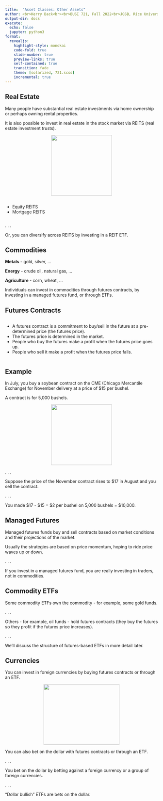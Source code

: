 ```yaml
---
title:  "Asset Classes: Other Assets"
author: <br>Kerry Back<br><br>BUSI 721, Fall 2022<br>JGSB, Rice University
output-dir: docs
execute:
  echo: false
  jupyter: python3
format: 
  revealjs:
    highlight-style: monokai
    code-fold: true
    slide-number: true
    preview-links: true
    self-contained: true
    transition: fade
    theme: [solarized, 721.scss]
    incremental: true
---
```


## Real Estate 

Many people have substantial real estate investments via home ownership or perhaps owning rental properties.

It is also possible to invest in real estate in the stock market via REITS (real estate investment trusts).

<p align=center> <img src="images/mortgage-4137485_1920.jpg" height=200 width=200></p>

:::: {.columns}
::: {.column width="100%"}
- Equity REITS
- Mortgage REITS
:::

::::

. . .

Or, you can diversify across REITS by investing in a REIT ETF.

## Commodities 

**Metals** - gold, silver, $\ldots$

**Energy** - crude oil, natural gas, $\ldots$

**Agriculture** - corn, wheat, $\ldots$

Individuals can invest in commodities through futures contracts, by investing in a managed futures fund, or through ETFs.

## Futures Contracts

:::: {.columns}
::: {.column width="100%"}
- A futures contract is a commitment to buy/sell in the future at a pre-determined price (the futures price).
- The futures price is determined in the market.
- People who buy the futures make a profit when the futures price goes up.
- People who sell it make a profit when the futures price falls.
:::

::::

## Example

In July, you buy a soybean contract on the CME (Chicago Mercantile Exchange) for November delivery at a price of $15 per bushel.

A contract is for 5,000 bushels.  

<p align=center> <img src="images/Soybean.jpg" height=200 width=200></p>

. . .

Suppose the price of the November contract rises to $17 in August and you sell the contract.

. . .

You made $17 - $15 = $2 per bushel on 5,000 bushels = $10,000.

## Managed Futures

Managed futures funds buy and sell contracts based on market conditions and their projections of the market.

Usually the strategies are based on price momentum, hoping to ride price waves up or down.

. . .

If you invest in a managed futures fund, you are really investing in traders, not in commodities.

## Commodity ETFs

Some commodity ETFs own the commodity - for example, some gold funds.

. . .

Others - for example, oil funds - hold futures contracts (they buy the futures so they profit if the futures price increases).

. . .

We'll discuss the structure of futures-based ETFs in more detail later.

## Currencies

You can invest in foreign currencies by buying futures contracts or through an ETF.

<p align=center> <img src="images/currency-1680786_1280.png" height=200 width=250></p>

You can also bet on the dollar with futures contracts or through an ETF.

. . .

You bet on the dollar by betting against a foreign currency or a group of foreign currencies.

. . .

"Dollar bullish" ETFs are bets on the dollar.


